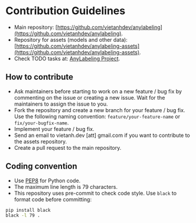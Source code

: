 # Contribution Guidelines

- Main repository: [https://github.com/vietanhdev/anylabeling](https://github.com/vietanhdev/anylabeling).
- Repository for assets (models and other data): [https://github.com/vietanhdev/anylabeling-assets](https://github.com/vietanhdev/anylabeling-assets).
- Check TODO tasks at: [AnyLabeling Project](https://github.com/users/vietanhdev/projects/3).

## How to contribute

- Ask maintainers before starting to work on a new feature / bug fix by commenting on the issue or creating a new issue. Wait for the maintainers to assign the issue to you.
- Fork the repository and create a new branch for your feature / bug fix. Use the following naming convention: `feature/your-feature-name` or `fix/your-bugfix-name`.
- Implement your feature / bug fix.
- Send an email to vietanh.dev [att] gmail.com if you want to contribute to the assets repository.
- Create a pull request to the main repository.

## Coding convention

- Use [PEP8](https://www.python.org/dev/peps/pep-0008/) for Python code.
- The maximum line length is 79 characters.
- This repository uses pre-commit to check code style. Use `black` to format code before committing:

```bash
pip install black
black -l 79 .
```
